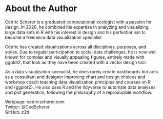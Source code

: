 # About the Author {-}

Cédric Scherer is a graduated computational ecologist with a passion for design. In 2020, he combined his expertise in analyzing and visualizing large data sets in R with his interest in design and his perfectionism to become a freelance data visualization specialist. 

Cédric has created visualizations across all disciplines, purposes, and styles. Due to regular participation to social data challenges, he is now well known for complex and visually appealing figures, entirely made with ggplot2, that look as they have been created with a vector design tool.

As a data visualization specialist, he does rarely create dashboards but acts as a consultant and designer improving chart and design choices and workshop coach teaching data visualization principles and courses on R and {ggplot2}. He also uses R and the tidyverse to automate data analyses and plot generation, following the philosophy of a reproducible workflow.

Webpage: cedricscherer.com  
Twitter: \@CedScherer  
GitHub: z3tt
